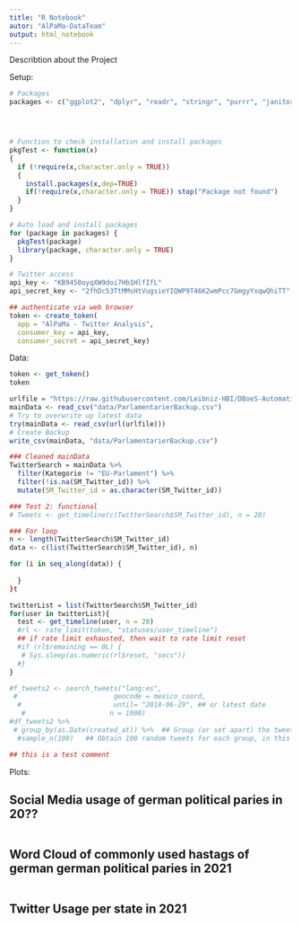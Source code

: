 ---
title: "R Notebook"
autor: "AlPaMa-DataTeam"
output: html_notebook
---

Describtion about the Project

Setup:

```{r}
# Packages
packages <- c("ggplot2", "dplyr", "readr", "stringr", "purrr", "janitor", "ggrepel", "rtweet")




# Function to check installation and install packages
pkgTest <- function(x)
{
  if (!require(x,character.only = TRUE))
  {
    install.packages(x,dep=TRUE)
    if(!require(x,character.only = TRUE)) stop("Package not found")
  }
}

# Auto load and install packages
for (package in packages) {
  pkgTest(package)
  library(package, character.only = TRUE)
}

# Twitter access
api_key <- "KB9450oyqXW9doi7Hb1HlfIfL"
api_secret_key <- "2fhDc53TtMMsHtVugsieYIQWP9T46K2wmPcc7GmgyYxqwQhiTT"

## authenticate via web browser
token <- create_token(
  app = "AlPaMa - Twitter Analysis",
  consumer_key = api_key,
  consumer_secret = api_secret_key)
```

Data:
```{r}
token <- get_token()
token

urlfile = "https://raw.githubusercontent.com/Leibniz-HBI/DBoeS-Automatization/master/db/reviewed/Parlamentarier.csv"
mainData <- read_csv("data/ParlamentarierBackup.csv")
# Try to overwrite up latest data
try(mainData <- read_csv(url(urlfile)))
# Create Backup
write_csv(mainData, "data/ParlamentarierBackup.csv")

### Cleaned mainData
TwitterSearch = mainData %>% 
  filter(Kategorie != "EU-Parlament") %>% 
  filter(!is.na(SM_Twitter_id)) %>% 
  mutate(SM_Twitter_id = as.character(SM_Twitter_id))

### Test 2: functional
# Tweets <- get_timeline(c(TwitterSearch$SM_Twitter_id), n = 20)

### For loop
n <- length(TwitterSearch$SM_Twitter_id)
data <- c(list(TwitterSearch$SM_Twitter_id), n)

for (i in seq_along(data)) {
  
  }
}t

twitterList = list(TwitterSearch$SM_Twitter_id)
for(user in twitterList){
  test <- get_timeline(user, n = 20)
  #rl <- rate_limit(token, "statuses/user_timeline")
  ## if rate limit exhausted, then wait to rate limit reset
  #if (rl$remaining == 0L) {
   # Sys.sleep(as.numeric(rl$reset, "secs"))
  #}
}

#f_tweets2 <- search_tweets("lang:es",
 #                        geocode = mexico_coord,
  #                       until= "2018-06-29", ## or latest date                            
   #                     n = 1000)
#df_tweets2 %>% 
 # group_by(as.Date(created_at)) %>%  ## Group (or set apart) the tweets by date of creation
  #sample_n(100)   ## Obtain 100 random tweets for each group, in this case, for each date.

## this is a test comment
```

Plots:

## Social Media usage of german political paries in 20??
```{r}

```


## Word Cloud of commonly used hastags of german german political paries in 2021
```{r}

```



## Twitter Usage per state in 2021
```{r}

```